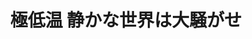 ﻿---
title: "極低温 静かな世界は大騒がせ"
category: "理学院"
vol: "36"
interviewee: "大熊 哲 "
url: ""
tags: []
pdf: "36-2.pdf"
career: ""
preface: "通常の超伝導体とは違った振る舞いをする第二種超伝導体の振る舞いを、量子力学を用いて説明する。極低温システム研究センターの紹介。"
---
